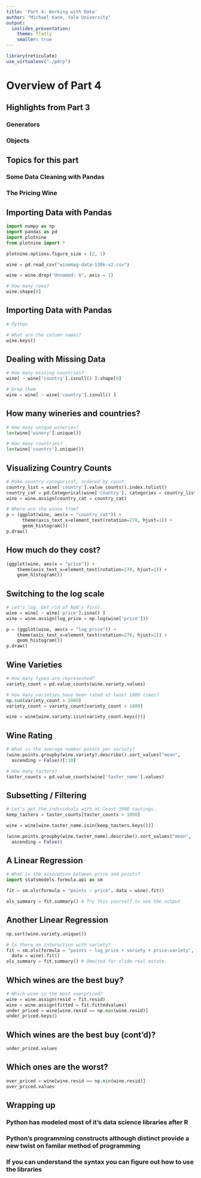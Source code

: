 ```yaml
---
title: 'Part 4: Working with Data'
author: "Michael Kane, Yale University"
output: 
  ioslides_presentation:
    theme: flatly
    smaller: true
---
```


```r
library(reticulate)
use_virtualenv("./p4rp")
```

# Overview of Part 4 {.smaller}

## Highlights from Part 3

### Generators

### Objects 

## Topics for this part

### Some Data Cleaning with Pandas

### The Pricing Wine

## Importing Data with Pandas

```python
import numpy as np
import pandas as pd
import plotnine
from plotnine import *

plotnine.options.figure_size = (2, 1)

wine = pd.read_csv("winemag-data-130k-v2.csv")

wine = wine.drop('Unnamed: 0', axis = 1)

# How many rows?
wine.shape[0]
```

## Importing Data with Pandas

```python
# Python

# What are the column names?
wine.keys()
```

## Dealing with Missing Data

```python
# How many missing countries?
wine[ ~ wine['country'].isnull() ].shape[0]

# Drop them
wine = wine[ ~ wine['country'].isnull() ]
```

## How many wineries and countries?

```python
# How many unique wineries?
len(wine['winery'].unique())

# How many countries?
len(wine['country'].unique())
```

## Visualizing Country Counts
```python

# Make country categorical, ordered by count.
country_list = wine['country'].value_counts().index.tolist()
country_cat = pd.Categorical(wine['country'], categories = country_list)
wine = wine.assign(country_cat = country_cat)

# Where are the wines from?
p = (ggplot(wine, aes(x = "country_cat")) +
      theme(axis_text_x=element_text(rotation=270, hjust=1)) +
      geom_histogram())
p.draw()
```


## How much do they cost?

```python
(ggplot(wine, aes(x = "price")) +
    theme(axis_text_x=element_text(rotation=270, hjust=1)) +
    geom_histogram())
```

## Switching to the log scale

```python
# Let's log. Get rid of NaN's first.
wine = wine[ ~ wine['price'].isna() ]
wine = wine.assign(log_price = np.log(wine['price']))

p = (ggplot(wine, aes(x = "log_price")) +
    theme(axis_text_x=element_text(rotation=270, hjust=1)) +
    geom_histogram())
p.draw()
```

## Wine Varieties

```python
# How many types are represented?
variety_count = pd.value_counts(wine.variety.values)

# How many varieties have been rated at least 1000 times?
np.sum(variety_count > 1000)
variety_count = variety_count[variety_count > 1000]

wine = wine[wine.variety.isin(variety_count.keys())]
```

## Wine Rating

```python
# What is the average number points per variety?
(wine.points.groupby(wine.variety).describe().sort_values("mean",
  ascending = False))[:10]
```

```python

# How many tasters?
taster_counts = pd.value_counts(wine['taster_name'].values)
```

## Subsetting / Filtering

```python
# Let's get the individuals with at least 1000 tastings.
keep_tasters = taster_counts[taster_counts > 1000]

wine = wine[wine.taster_name.isin(keep_tasters.keys())]

(wine.points.groupby(wine.taster_name).describe().sort_values("mean",
  ascending = False))
```

## A Linear Regression

```python
# What is the assocation between price and points?
import statsmodels.formula.api as sm

fit = sm.ols(formula = "points ~ price", data = wine).fit()

ols_summary = fit.summary() # Try this yourself to see the output

```

## Another Linear Regression

```python
np.sort(wine.variety.unique())

# Is there an interaction with variety?
fit = sm.ols(formula = "points ~ log_price + variety + price:variety", \
  data = wine).fit()
ols_summary = fit.summary() # Ommited for slide real estate.

```

## Which wines are the best buy?

```python
# Which wine is the most overpriced?
wine = wine.assign(resid = fit.resid)
wine = wine.assign(fitted = fit.fittedvalues)
under_priced = wine[wine.resid == np.max(wine.resid)]
under_priced.keys()
```

## Which wines are the best buy (cont'd)?

```python
under_priced.values
```

## Which ones are the worst?

```python
over_priced = wine[wine.resid == np.min(wine.resid)]
over_priced.values
```

## Wrapping up

### Python has modeled most of it's data science libraries after R

### Python's programming constructs although distinct provide a new twist on familar method of programming

### If you can understand the syntax you can figure out how to use the libraries


